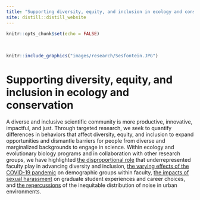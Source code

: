 ```yaml
---
title: "Supporting diversity, equity, and inclusion in ecology and conservation"
site: distill::distill_website
---
```


```r
knitr::opts_chunk$set(echo = FALSE)
```

<style>
d-title, d-byline {
  display: none
}
</style>

<br>

````r
knitr::include_graphics("images/research/Sesfontein.JPG")
````

# Supporting diversity, equity, and inclusion in ecology and conservation
A diverse and inclusive scientific community is more productive, innovative, impactful, and just. Through targeted research, we seek to quantify differences in behaviors that affect diversity, equity, and inclusion to expand opportunities and dismantle barriers for people from diverse and marginalized backgrounds to engage in science. Within ecology and evolutionary biology programs and in collaboration with other research groups, we have highlighted [the disproportional role](https://rdcu.be/bFvxQ) that underrepresented faculty play in advancing diversity and inclusion, [the varying effects of the COVID-19 pandemic](https://doi.org/10.1002/eap.2265) on demographic groups within faculty, [the impacts of sexual harassment](https://doi.org/10.1093/biosci/biad032) on graduate student experiences and career choices, and [the repercussions](https://rdcu.be/drzoK) of the inequitable distribution of noise in urban environments. 